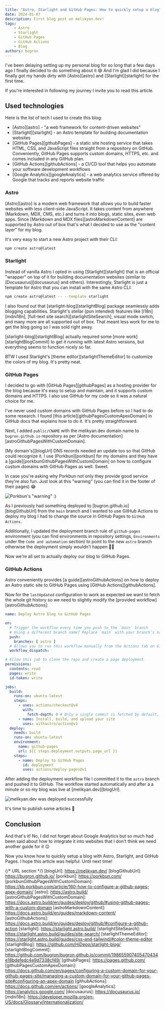 ```yaml
---
title: "Astro, Starlight and GitHub Pages: How to quickly setup a blog"
date: 2024-01-07
description: First blog post on melikyan.dev!
tags:
    - Astro
    - Starlight
    - GitHub Pages
    - GitHub Actions
    - Blog
authors: bugron
---
```


I've been delaying setting up my personal blog for so long that a few days ago I finally decided to do something about it 😅 And I'm glad I did because I finally got my hands dirty with [Astro][astro] and [Starlight][starlight] for the first time.

If you're interested in following my journey I invite you to read this article.

## Used technologies

Here is the list of tech I used to create this blog:

- [Astro][astro] - "a web framework for content-driven websites"
- [Starlight][starlight] - an Astro template for building documentation websites
- [GitHub Pages][githubPages] - a static site hosting service that takes HTML, CSS, and JavaScript files straight from a repository on GitHub. Conveniently, GitHub Pages supports custom domains, HTTPS, etc. and comes included in any GitHub plan.
- [GitHub Actions][githubActions] - a CI/CD tool that helps you automate your software development workflows
- [Google Analytics][googleAnalytics] - a web analytics service offered by Google that tracks and reports website traffic

### Astro

[Astro][astro] is a modern web framework that allows you to build faster websites with less client-side JavaScript. It takes content from anywhere (Markdown, MDX, CMS, etc.) and turns it into blogs, static sites, even web apps. Since [Markdown and MDX files][astroMarkdownContent] are supported by Astro out of box that's what I decided to use as the "content layer" for my blog.

It's very easy to start a new Astro project with their CLI:

```bash
npm create astro@latest
```

### Starlight
Instead of vanilla Astro I opted in using [Starlight][starlight] that is an official "wrapper" on top of it for building documentation websites (similar to [Docusaurus][docusaurus] and others). Interestingly, Starlight is just a template for Astro that you can install with the same Astro CLI:

```bash
npm create astro@latest -- --template starlight
```

I also found out that [starlight-blog][starlightBlog] package seamlessly adds blogging capabilities. Starlight's stellar (pun intended) features like [i18n][mdni18n], [full-text site search][starlightSiteSearch], visual mode switch, and many more are all supported out of box. That meant less work for me to get the blog going so I was sold right away.

[starlight-blog][starlightBlog] actually required some [more work][starlightBlogCommit] to get it running with latest Astro versions, but everything seems to function nicely so far.

BTW I used Starlight's [theme editor][starlightThemeEditor] to customize the colors of my blog. It's pretty neat.

### GitHub Pages
I decided to go with [GitHub Pages][githubPages] as a hosting provider for the blog because it's easy to setup and maintain, and it supports custom domains and HTTPS. I also use GitHub for my code so it was a natural choice for me.

I've never used custom domains with GitHub Pages before so I had to do some research. I found [this article][githubPagesCustomApexDomain] in GitHub docs that explains how to do it. It's pretty straightforward.

Next, I added `public/CNAME` with the melikyan.dev domain name to `bugron.github.io` repository as per [Astro documentation][astroGithubPagesWithCustomDomain].

[My domain's][blogUrl] DNS records needed an update too so that GitHub could recognize it. I use [Porkbun][porkbun] for my domains and they have a [guide][porkbunGithubPagesWithCustomDomain] on how to configure custom domains with GitHub Pages as well. Sweet.

In case you're asking why Porkbun not only they provide good service they're also fun. Just look at this "warning" (you can find it in the footer of their pages) 😂

![Porkbun's "warning" :)](../../../assets/how-to-quickly-setup-a-blog/porkbun.png)

As I previously had something deployed to [bugron.github.io][blogGithubUrl] from the `main` branch and I wanted to use GitHub Actions to deploy my blog I had to change the source in GitHub Pages to `GitHub Actions`. 

Additionally, I updated the deployment branch rule of `github-pages` environment (you can find environments in repository settings, `Environments` under the `Code and automation` section) to point to the new `astro` branch otherwise the deployment simply wouldn't happen 🤷‍♂️

Now we're all set to actually deploy our blog to GitHub Pages.

### GitHub Actions
Astro conveniently provides [a guide][astroGithubActions] on how to deploy an Astro static site to GitHub Pages using [GitHub Actions][githubActions].

Now for the `lastUpdated` configuration to work as expected we want to fetch the whole git history so we need to slightly modify the [provided workflow][astroGithubActions]:

```yaml title=".github/workflows/deploy.yml" ins={22,23}
name: Deploy Astro blog to GitHub Pages

on:
  # Trigger the workflow every time you push to the `main` branch
  # Using a different branch name? Replace `main` with your branch’s name
  push:
    branches: [ astro ]
  # Allows you to run this workflow manually from the Actions tab on GitHub.
  workflow_dispatch:

# Allow this job to clone the repo and create a page deployment
permissions:
  contents: read
  pages: write
  id-token: write

jobs:
  build:
    runs-on: ubuntu-latest
    steps:
      - uses: actions/checkout@v4
        with:
          fetch-depth: 0 # Only a single commit is fetched by default, for the ref/SHA that triggered the workflow. Set fetch-depth: 0 to fetch all history for all branches and tags
      - name: Install, build, and upload your site
        uses: withastro/action@v1
  deploy:
    needs: build
    runs-on: ubuntu-latest
    environment:
      name: github-pages
      url: ${{ steps.deployment.outputs.page_url }}
    steps:
      - name: Deploy to GitHub Pages
        id: deployment
        uses: actions/deploy-pages@v1
```

After adding the deployment workflow file I committed it to the `astro` branch and pushed it to GitHub. The workflow started automatically and after a a minute or so my blog was live at [melikyan.dev][blogUrl].

![melikyan.dev was deployed successfully](../../../assets/how-to-quickly-setup-a-blog/github-actions-successful-run.png)

It's time to publish some articles 🚀

## Conclusion

And that's it! No, I did not forget about Google Analytics but so much had been said about how to integrate it into websites that I don't think we need another guide for it 😉

Now you know how to quickly setup a blog with Astro, Starlight, and GitHub Pages. I hope this article was helpful. Until next time!

{/* URL section */}
[blogUrl]: https://melikyan.dev/
[blogGithubUrl]: https://bugron.github.io/
[porkbun]: https://porkbun.com/
[porkbunGithubPagesWithCustomDomain]: https://kb.porkbun.com/article/160-how-to-configure-a-github-pages-apex-domain/
[astro]: https://astro.build/
[astroGithubPagesWithCustomDomain]: https://docs.astro.build/en/guides/deploy/github/#using-github-pages-with-a-custom-domain
[astroMarkdownContent]: https://docs.astro.build/en/guides/markdown-content/
[astroGithubActions]: https://docs.astro.build/en/guides/deploy/github/#configure-a-github-action
[starlight]: https://starlight.astro.build/
[starlightSiteSearch]: https://starlight.astro.build/guides/site-search/
[starlightThemeEditor]: https://starlight.astro.build/guides/css-and-tailwind/#color-theme-editor
[starlightBlog]: https://github.com/HiDeoo/starlight-blog/
[starlightBlogCommit]: https://github.com/bugron/bugron.github.io/commit/198655907405470434e18bdefedc4e9d7338cf49/
[githubPages]: https://pages.github.com/
[githubPagesCustomApexDomain]: https://docs.github.com/en/pages/configuring-a-custom-domain-for-your-github-pages-site/managing-a-custom-domain-for-your-github-pages-site#configuring-an-apex-domain
[githubActions]: https://docs.github.com/en/actions/
[googleAnalytics]: https://analytics.google.com/
[docusaurus]: https://docusaurus.io/
[mdni18n]: https://developer.mozilla.org/en-US/docs/Glossary/Internationalization/
